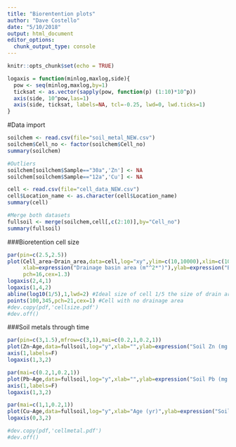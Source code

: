 ```yaml
---
title: "Biorentention plots"
author: "Dave Costello"
date: "5/10/2018"
output: html_document
editor_options: 
  chunk_output_type: console
---
```


```r
knitr::opts_chunk$set(echo = TRUE)

logaxis = function(minlog,maxlog,side){
  pow <- seq(minlog,maxlog,by=1)
  ticksat <- as.vector(sapply(pow, function(p) (1:10)*10^p))
  axis(side, 10^pow,las=1)
  axis(side, ticksat, labels=NA, tcl=-0.25, lwd=0, lwd.ticks=1)
}

```



#Data import
```r
soilchem <- read.csv(file="soil_metal_NEW.csv")
soilchem$Cell_no <- factor(soilchem$Cell_no)
summary(soilchem)

#Outliers
soilchem[soilchem$Sample=="30a",'Zn'] <- NA
soilchem[soilchem$Sample=="12a",'Cu'] <- NA

cell <- read.csv(file="cell_data_NEW.csv")
cell$Location_name <- as.character(cell$Location_name)
summary(cell)

#Merge both datasets
fullsoil <- merge(soilchem,cell[,c(2:10)],by="Cell_no")
summary(fullsoil)

```


###Bioretention cell size
```r
par(pin=c(2.5,2.5))
plot(Cell_area~Drain_area,data=cell,log="xy",ylim=c(10,10000),xlim=c(100,10000),xaxt="n",yaxt="n",
     xlab=expression("Drainage basin area (m"^2*")"),ylab=expression("Bioretention cell area (m"^2*")"),
     pch=16,cex=1.3)
logaxis(2,4,1)
logaxis(1,4,2)
abline(log10(1/5),1,lwd=2) #Ideal size of cell 1/5 the size of drain area
points(100,345,pch=21,cex=1) #Cell with no drainage area
#dev.copy(pdf,'cellsize.pdf')
#dev.off()
```

###Soil metals through time
```r
par(pin=c(3,1.5),mfrow=c(3,1),mai=c(0.2,1,0.2,1))
plot(Zn~Age,data=fullsoil,log="y",xlab="",ylab=expression("Soil Zn (mg kg"^-1*")"),yaxt="n",ylim=c(10,1000),xaxt="n")
axis(1,labels=F)
logaxis(1,3,2)

par(mai=c(0.2,1,0.2,1))
plot(Pb~Age,data=fullsoil,log="y",xlab="",ylab=expression("Soil Pb (mg kg"^-1*")"),yaxt="n",ylim=c(5,1000),xaxt="n")
axis(1,labels=F)
logaxis(1,3,2)

par(mai=c(1,1,0.2,1))
plot(Cu~Age,data=fullsoil,log="y",xlab="Age (yr)",ylab=expression("Soil Cu (mg kg"^-1*")"),yaxt="n",ylim=c(5,1000))
logaxis(0,3,2)

#dev.copy(pdf,'cellmetal.pdf')
#dev.off()
```
